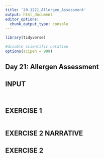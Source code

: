 ```yaml
---
title: '20-1221_Allergen_Assessment'
output: html_document
editor_options: 
  chunk_output_type: console
---
```


```r
library(tidyverse)

#disable scientific notation
options(scipen = 999)
```

## Day 21: Allergen Assessment


## INPUT

```r

```



```r


```



## EXERCISE 1



```r

```



## EXERCISE 2 NARRATIVE


## EXERCISE 2

```r

```

